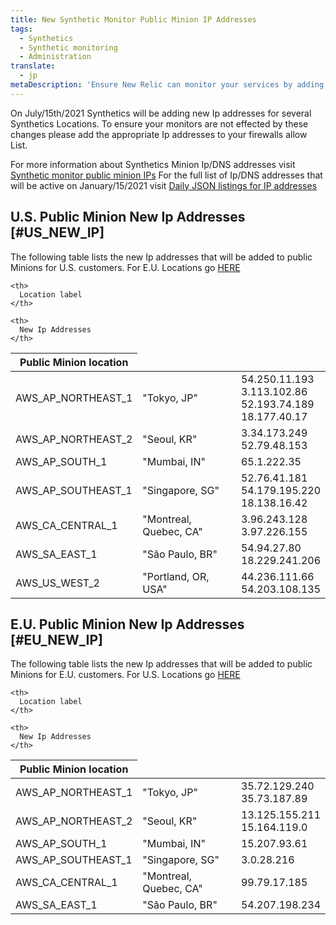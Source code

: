```yaml
---
title: New Synthetic Monitor Public Minion IP Addresses
tags:
  - Synthetics
  - Synthetic monitoring
  - Administration
translate:
  - jp
metaDescription: 'Ensure New Relic can monitor your services by adding upcoming synthetic monitoring''s IPs and DNS names to your allow list.'
---
```


On July/15th/2021 Synthetics will be adding new Ip addresses for several Synthetics Locations.
To ensure your monitors are not effected by these changes please add the appropriate Ip addresses to your firewalls allow List.


For more information about Synthetics Minion Ip/DNS addresses visit [Synthetic monitor public minion IPs](/docs/synthetics/synthetic-public-minion-ips)
For the full list of Ip/DNS addresses that will be active on January/15/2021 visit [Daily JSON listings for IP addresses](/docs/synthetics/synthetic-public-minion-ips/#dynamic-ip-addresses)

## U.S. Public Minion New Ip Addresses [#US_NEW_IP]

The following table lists the new Ip addresses that will be added to public Minions for U.S. customers.
For E.U. Locations go [HERE](#EU_NEW_IP)

<table>
  <thead>
  <tr>
    <th style={{width: "300px"}}>
      Public Minion location
    </th>

    <th>
      Location label
    </th>

    <th>
      New Ip Addresses
    </th>
  </tr>
  </thead>

  <tbody>

  <tr>
    <td>
      AWS_AP_NORTHEAST_1
    </td>
    <td>
      "Tokyo, JP"
    </td>
    <td>
      54.250.11.193<br/>
      3.113.102.86<br/>
      52.193.74.189<br/>
      18.177.40.17
    </td>
  </tr>

  <tr>
    <td>
      AWS_AP_NORTHEAST_2
    </td>
    <td>
      "Seoul, KR"
    </td>
    <td>
      3.34.173.249<br/>
      52.79.48.153
    </td>
  </tr>

  <tr>
    <td>
      AWS_AP_SOUTH_1
    </td>
    <td>
      "Mumbai, IN"
    </td>
    <td>
      65.1.222.35
    </td>
  </tr>

  <tr>
    <td>
      AWS_AP_SOUTHEAST_1
    </td>
    <td>
      "Singapore, SG"
    </td>
    <td>
      52.76.41.181<br/>
      54.179.195.220<br/>
      18.138.16.42
    </td>
  </tr>

  <tr>
    <td>
      AWS_CA_CENTRAL_1
    </td>
    <td>
      "Montreal, Quebec, CA"
    </td>
    <td>
      3.96.243.128<br/>
      3.97.226.155
    </td>
  </tr>

  <tr>
    <td>
      AWS_SA_EAST_1
    </td>
    <td>
      "São Paulo, BR"
    </td>
    <td>
      54.94.27.80<br/>
      18.229.241.206
    </td>
  </tr>

  <tr>
    <td>
      AWS_US_WEST_2
    </td>
    <td>
      "Portland, OR, USA"
    </td>
    <td>
      44.236.111.66 <br/>
      54.203.108.135
    </td>
  </tr>
  </tbody>
</table>



## E.U. Public Minion New Ip Addresses [#EU_NEW_IP]

The following table lists the new Ip addresses that will be added to public Minions for E.U. customers.
For U.S. Locations go [HERE](#US_NEW_IP)


<table>
  <thead>
  <tr>
    <th style={{width: "300px"}}>
      Public Minion location
    </th>

    <th>
      Location label
    </th>

    <th>
      New Ip Addresses
    </th>
  </tr>
  </thead>

  <tbody>

  <tr>
    <td>
      AWS_AP_NORTHEAST_1
    </td>
    <td>
      "Tokyo, JP"
    </td>
    <td>
      35.72.129.240<br/>
      35.73.187.89
    </td>
  </tr>

  <tr>
    <td>
      AWS_AP_NORTHEAST_2
    </td>
    <td>
      "Seoul, KR"
    </td>
    <td>
      13.125.155.211<br/>
      15.164.119.0
    </td>
  </tr>

  <tr>
    <td>
      AWS_AP_SOUTH_1
    </td>
    <td>
      "Mumbai, IN"
    </td>
    <td>
      15.207.93.61
    </td>
  </tr>

  <tr>
    <td>
      AWS_AP_SOUTHEAST_1
    </td>
    <td>
      "Singapore, SG"
    </td>
    <td>
      3.0.28.216
    </td>
  </tr>

  <tr>
    <td>
      AWS_CA_CENTRAL_1
    </td>
    <td>
      "Montreal, Quebec, CA"
    </td>
    <td>
      99.79.17.185
    </td>
  </tr>

  <tr>
    <td>
      AWS_SA_EAST_1
    </td>
    <td>
      "São Paulo, BR"
    </td>
    <td>
      54.207.198.234
    </td>
  </tr>
  </tbody>
</table>
